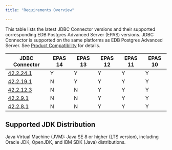 ```yaml
---
title: "Requirements Overview"

---
```


<div id="requirements_overview" class="registered_link"></div>

This table lists the latest JDBC Connector versions and their supported corresponding EDB Postgres Advanced Server (EPAS) versions. JDBC Connector is supported on the same platforms as EDB Postgres Advanced Server. See [Product Compatibility](https://www.enterprisedb.com/platform-compatibility#epas) for details.

| JDBC Connector                                                 | EPAS 14 | EPAS 13 | EPAS 12 | EPAS 11 | EPAS 10 | 
| -------------------------------------------------------------- | ------- | ------- | ------- | ------- | ------- |
| [42.2.24.1](01_jdbc_rel_notes/10_jdbc_42.2.24.1_rel_notes.mdx) | Y       | Y       | Y       | Y       | Y       |
| [42.2.19.1](01_jdbc_rel_notes/12_jdbc_42.2.19.1_rel_notes.mdx) | N       | Y       | Y       | Y       | Y       |
| [42.2.12.3](01_jdbc_rel_notes/12_jdbc_42.2.12.3_rel_notes.mdx) | N       | N       | Y       | Y       | Y       |  
| [42.2.9.1](01_jdbc_rel_notes/12_jdbc_42.2.9.1_rel_notes.mdx)   | N       | N       | Y       | Y       | Y       |         
| [42.2.8.1](01_jdbc_rel_notes/12_jdbc_42.2.8.1_rel_notes.mdx)   | N       | N       | Y       | Y       | Y       |       

## Supported JDK Distribution

Java Virtual Machine (JVM): Java SE 8 or higher (LTS version), including Oracle JDK, OpenJDK, and IBM SDK (Java) distributions.
